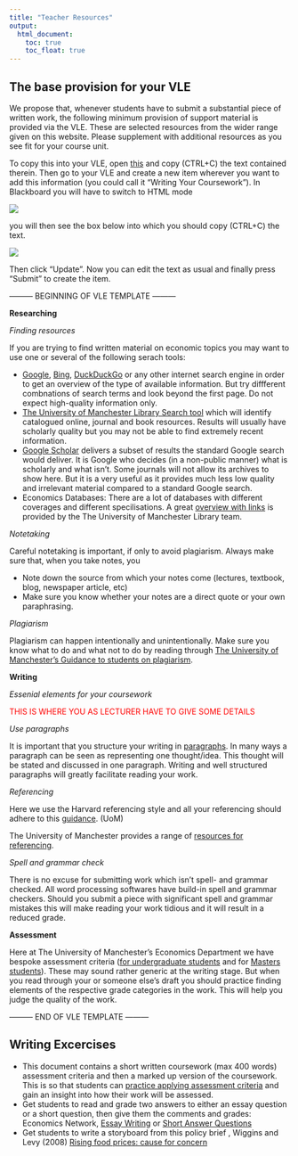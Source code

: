 ```yaml
---
title: "Teacher Resources"
output:
  html_document:
    toc: true
    toc_float: true
---
```


## The base provision for your VLE

We propose that, whenever students have to submit a substantial piece of written work, the following minimum provision of support material is provided via the VLE. These are selected resources from the wider range given on this website. Please supplement with additional resources as you see fit for your course unit.

To copy this into your VLE, open [this](docs/BB_text.txt){target="_blank"} and copy (CTRL+C) the text contained therein. Then go to your VLE and create a new item wherever you want to add this information (you could call it "Writing Your Coursework"). In Blackboard you will have to switch to HTML mode

![](images/HTML_button.JPG)

you will then see the box below into which you should copy (CTRL+C) the text.

![](images/HTML_box.JPG)

Then click "Update". Now you can edit the text as usual and finally press "Submit" to create the item.

--------- BEGINNING OF VLE TEMPLATE ---------

**Researching**

*Finding resources*

If you are trying to find written material on economic topics you may want to use one or several of the following serach tools:

* [Google](https://www.google.com/), [Bing](https://www.bing.com/){target="_blank"}, [DuckDuckGo](https://duckduckgo.com/){target="_blank"} or any other internet search engine in order to get an overview of the type of available information. But try diffferent combnations of search terms and look beyond the first page. Do not expect high-quality information only.   
* [The University of Manchester Library Search tool](https://www.library.manchester.ac.uk/search-resources/){target="_blank"} which will identify catalogued online, journal and book resources. Results will usually have scholarly quality but you may not be able to find extremely recent information.  
* [Google Scholar](https://scholar.google.co.uk/){target="_blank"} delivers a subset of results the standard Google search would deliver. It is Google who decides (in a non-public manner) what is scholarly and what isn't. Some journals will not allow its archives to show here. But it is a very useful as it provides much less low quality and irrelevant material compared to a standard Google search.
* Economics Databases: There are a lot of databases with different coverages and different specilisations. A great [overview with links](https://subjects.library.manchester.ac.uk/economic/databases/){target="_blank"} is provided by the The University of Manchester Library team.

*Notetaking*

Careful notetaking is important, if only to avoid plagiarism. Always make sure that, when you take notes, you

* Note down the source from which your notes come (lectures, textbook, blog, newspaper article, etc)  
* Make sure you know whether your notes are a direct quote or your own paraphrasing.

*Plagiarism*

Plagiarism can happen intentionally and unintentionally. Make sure you know what to do and what not to do by reading through [The University of Manchester's Guidance to students on plagiarism](http://documents.manchester.ac.uk/display.aspx?DocID=2870){target="_blank"}.

**Writing**

*Essenial elements for your coursework*

<span style="color:red">THIS IS WHERE YOU AS LECTURER HAVE TO GIVE SOME DETAILS</span>

*Use paragraphs*

It is important that you structure your writing in [paragraphs](https://learn.lexiconic.net/para2.htm){target="_blank"}. In many ways a paragraph can be seen as representing one thought/idea. This thought will be stated and discussed in one paragraph. Writing and well structured paragraphs will greatly facilitate reading your work.

*Referencing*

Here we use the Harvard referencing style and all your referencing should adhere to this [guidance](http://subjects.library.manchester.ac.uk/referencing/referencing-harvard){target="_blank"}. (UoM)

The University of Manchester provides a range of [resources for referencing](http://subjects.library.manchester.ac.uk/referencing){target="_blank"}.

*Spell and grammar check*

There is no excuse for submitting work which isn't spell- and grammar checked. All word processing softwares have build-in spell and grammar checkers. Should you submit a piece with significant spell and grammar mistakes this will make reading your work tidious and it will result in a reduced grade.

**Assessment**

Here at The University of Manchester's Economics Department we have bespoke assessment criteria ([for undergraduate students](docs/EconomicsUndergraduateAssessmentCriteria.pdf){target="_blank"} and for [Masters students](docs/EconomicsPostgraduateAssessmentCriteria.pdf){target="_blank"}). These may sound rather generic at the writing stage. But when you read through your or someone else's draft you should practice finding elements of the respective grade categories in the work. This will help you judge the quality of the work.


--------- END OF VLE TEMPLATE ---------

## Writing Excercises

* This document contains a short written coursework (max 400 words) assessment criteria and then a marked up version of the coursework. This is so that students can [practice applying assessment criteria](docs/CourseworkMarkingPractice1.pdf){target="_blank"} and gain an insight into how their work will be assessed.
*	Get students to read and grade two answers to either an essay question or a short question, then give them the comments and grades: Economics Network, [Essay Writing](https://www.economicsnetwork.ac.uk/archive/lse_writing/page_11.htm) or [Short Answer Questions](https://www.economicsnetwork.ac.uk/archive/lse_writing/page_02.htm)  
*	Get students to write a storyboard from this policy brief , Wiggins and Levy (2008) [Rising food prices: cause for concern](https://www.odi.org/sites/odi.org.uk/files/odi-assets/publications-opinion-files/2555.pdf)  


